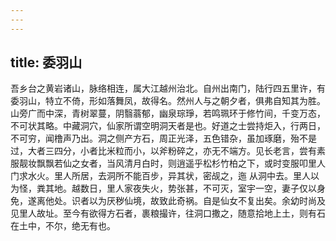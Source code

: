 ```yaml
---
---
---
```

title: 委羽山
---




吾乡台之黄岩诸山，脉络相连，属大江越州治北。自州出南门，陆行四五里许，有委羽山，特立不倚，形如落舞凤，故得名。然州人与之朝夕者，俱弗自知其为胜。山旁广而中深，青树翠蔓，阴翳蓊郁，幽泉琮琤，若鸣珮环于修竹间，千变万态，不可状其略。中藏洞穴，仙家所谓空明洞天者是也。好道之士尝持炬入，行两日，不可穷，闻橹声乃出。洞之侧产方石，周正光泽，五色错杂，虽加琢磨，殆不是过，大者三四分，小者比米粒而小，以斧粉碎之，亦无不端方。见长老言，尝有素服靓妆飘飘若仙之女者，当风清月白时，则逍遥乎松杉竹柏之下，或时变服叩里人门求水火。里人所居，去洞所不能百步，异其状，密觇之，迤 从洞中去。里人以为怪，粪其地。越数日，里人家夜失火，势张甚，不可灭，室宇一空，妻子仅以身免，遂离他处。识者以为厌秽仙境，故致此奇祸。自是仙女不复出矣。余幼时尚及见里人故址。至今有欲得方石者，裹粮撮许，往洞口撒之，随意拾地上土，则有石在土中，不尔，绝无有也。
